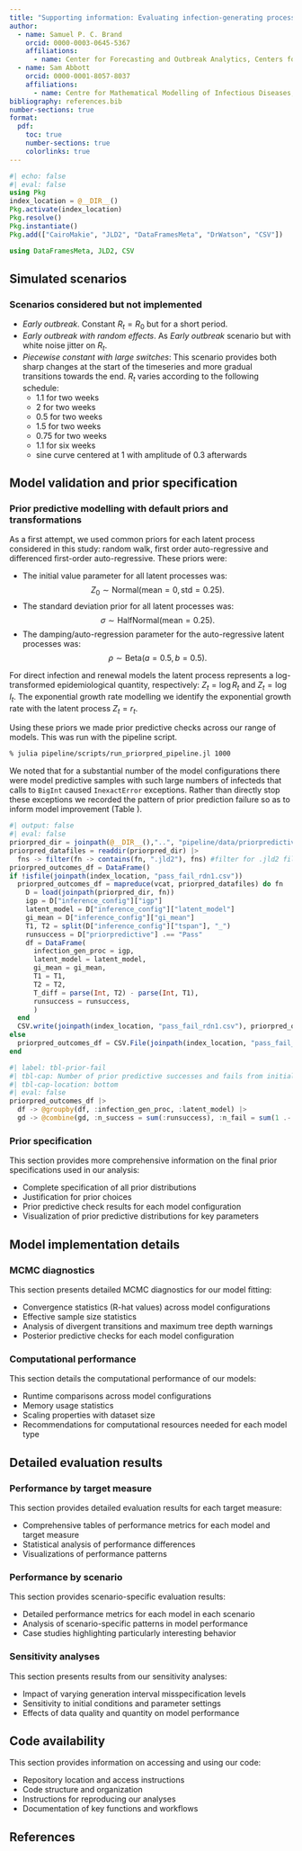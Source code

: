 ```yaml
---
title: "Supporting information: Evaluating infection-generating processes for infectious disease situational awareness: Is the renewal process necessary?"
author:
  - name: Samuel P. C. Brand
    orcid: 0000-0003-0645-5367
    affiliations:
      - name: Center for Forecasting and Outbreak Analytics, Centers for Disease Control and Prevention, United States of America
  - name: Sam Abbott
    orcid: 0000-0001-8057-8037
    affiliations:
      - name: Centre for Mathematical Modelling of Infectious Diseases, London School of Hygiene & Tropical Medicine, London, United Kingdom
bibliography: references.bib
number-sections: true
format:
  pdf:
    toc: true
    number-sections: true
    colorlinks: true
---
```


```julia
#| echo: false
#| eval: false
using Pkg
index_location = @__DIR__()
Pkg.activate(index_location)
Pkg.resolve()
Pkg.instantiate()
Pkg.add(["CairoMakie", "JLD2", "DataFramesMeta", "DrWatson", "CSV"])

using DataFramesMeta, JLD2, CSV
```

## Simulated scenarios

### Scenarios considered but not implemented

- *Early outbreak*. Constant $R_t = R_0$ but for a short period.
- *Early outbreak with random effects*. As *Early outbreak* scenario but with white noise jitter on $R_t$.
- *Piecewise constant with large switches*: This scenario provides both sharp changes at the start of the timeseries and more gradual transitions towards the end. $R_t$ varies according to the following schedule:
  - 1.1 for two weeks
  - 2 for two weeks
  - 0.5 for two weeks
  - 1.5 for two weeks
  - 0.75 for two weeks
  - 1.1 for six weeks
  - sine curve centered at 1 with amplitude of 0.3 afterwards

## Model validation and prior specification

### Prior predictive modelling with default priors and transformations

As a first attempt, we used common priors for each latent process considered in this study: random walk, first order auto-regressive and differenced first-order auto-regressive. These priors were:

- The initial value parameter for all latent processes was:
$$
Z_0 \sim \text{Normal}(\text{mean} = 0, \text{std} = 0.25).
$$
- The standard deviation prior for all latent processes was:
$$
\sigma \sim \text{HalfNormal}(\text{mean} = 0.25).
$$
- The damping/auto-regression parameter for the auto-regressive latent processes was:
$$
\rho \sim \text{Beta}(a = 0.5, b = 0.5).
$$

For direct infection and renewal models the latent process represents a log-transformed epidemiological quantity, respectively: $Z_t = \log R_t$ and $Z_t = \log I_t$. The exponential growth rate modelling we identify the exponential growth rate with the latent process $Z_t = r_t$.

Using these priors we made prior predictive checks across our range of models. This was run with the pipeline script.

```bash
% julia pipeline/scripts/run_priorpred_pipeline.jl 1000
```

We noted that for a substantial number of the model configurations there were model predictive samples with such large numbers of infecteds that calls to `BigInt` caused `InexactError` exceptions. Rather than directly stop these exceptions we recorded the pattern of prior prediction failure so as to inform model improvement (Table \ref{tbl-prior-fail}).

```julia
#| output: false
#| eval: false
priorpred_dir = joinpath(@__DIR__(),"..", "pipeline/data/priorpredictive/")
priorpred_datafiles = readdir(priorpred_dir) |>
  fns -> filter(fn -> contains(fn, ".jld2"), fns) #filter for .jld2 files
priorpred_outcomes_df = DataFrame()
if !isfile(joinpath(index_location, "pass_fail_rdn1.csv"))
  priorpred_outcomes_df = mapreduce(vcat, priorpred_datafiles) do fn
    D = load(joinpath(priorpred_dir, fn))
    igp = D["inference_config"]["igp"]
    latent_model = D["inference_config"]["latent_model"]
    gi_mean = D["inference_config"]["gi_mean"]
    T1, T2 = split(D["inference_config"]["tspan"], "_")
    runsuccess = D["priorpredictive"] .== "Pass"
    df = DataFrame(
      infection_gen_proc = igp,
      latent_model = latent_model,
      gi_mean = gi_mean,
      T1 = T1,
      T2 = T2,
      T_diff = parse(Int, T2) - parse(Int, T1),
      runsuccess = runsuccess,
      )
  end
  CSV.write(joinpath(index_location, "pass_fail_rdn1.csv"), priorpred_outcomes_df)
else
  priorpred_outcomes_df = CSV.File(joinpath(index_location, "pass_fail_rdn1.csv")) |> DataFrame
end
```

```julia
#| label: tbl-prior-fail
#| tbl-cap: Number of prior predictive successes and fails from initial prior group grouped by infection generating process and latent model.
#| tbl-cap-location: bottom
#| eval: false
priorpred_outcomes_df |>
  df -> @groupby(df, :infection_gen_proc, :latent_model) |>
  gd -> @combine(gd, :n_success = sum(:runsuccess), :n_fail = sum(1 .- :runsuccess))
```

### Prior specification

This section provides more comprehensive information on the final prior specifications used in our analysis:

- Complete specification of all prior distributions
- Justification for prior choices
- Prior predictive check results for each model configuration
- Visualization of prior predictive distributions for key parameters

## Model implementation details

### MCMC diagnostics

This section presents detailed MCMC diagnostics for our model fitting:

- Convergence statistics (R-hat values) across model configurations
- Effective sample size statistics
- Analysis of divergent transitions and maximum tree depth warnings
- Posterior predictive checks for each model configuration

### Computational performance

This section details the computational performance of our models:

- Runtime comparisons across model configurations
- Memory usage statistics
- Scaling properties with dataset size
- Recommendations for computational resources needed for each model type

## Detailed evaluation results

### Performance by target measure

This section provides detailed evaluation results for each target measure:

- Comprehensive tables of performance metrics for each model and target measure
- Statistical analysis of performance differences
- Visualizations of performance patterns

### Performance by scenario

This section provides scenario-specific evaluation results:

- Detailed performance metrics for each model in each scenario
- Analysis of scenario-specific patterns in model performance
- Case studies highlighting particularly interesting behavior

### Sensitivity analyses

This section presents results from our sensitivity analyses:

- Impact of varying generation interval misspecification levels
- Sensitivity to initial conditions and parameter settings
- Effects of data quality and quantity on model performance

## Code availability

This section provides information on accessing and using our code:

- Repository location and access instructions
- Code structure and organization
- Instructions for reproducing our analyses
- Documentation of key functions and workflows

## References

